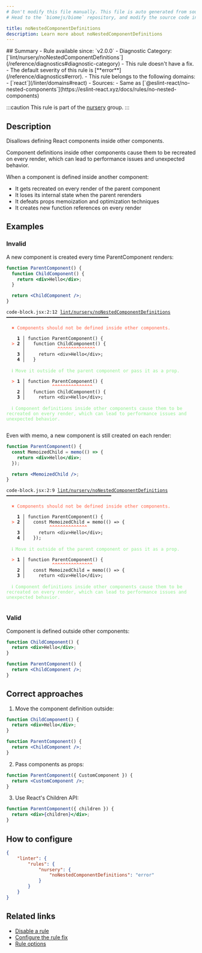```yaml
---
# Don't modify this file manually. This file is auto generated from source, and you will lose your changes next time the website is built.
# Head to the `biomejs/biome` repository, and modify the source code in there.

title: noNestedComponentDefinitions
description: Learn more about noNestedComponentDefinitions
---
```


<Tabs>
<TabItem label="JSX and TSX" icon="seti:javascript">
## Summary
- Rule available since: `v2.0.0`
- Diagnostic Category: [`lint/nursery/noNestedComponentDefinitions`](/reference/diagnostics#diagnostic-category)
- This rule doesn't have a fix.
- The default severity of this rule is [**error**](/reference/diagnostics#error).
- This rule belongs to the following domains:
  - [`react`](/linter/domains#react)
- Sources: 
  - Same as [`@eslint-react/no-nested-components`](https://eslint-react.xyz/docs/rules/no-nested-components)

:::caution
This rule is part of the [nursery](/linter/rules/#nursery) group.
:::
## Description
Disallows defining React components inside other components.

Component definitions inside other components cause them to be recreated on every render,
which can lead to performance issues and unexpected behavior.

When a component is defined inside another component:

- It gets recreated on every render of the parent component
- It loses its internal state when the parent rerenders
- It defeats props memoization and optimization techniques
- It creates new function references on every render

## Examples

### Invalid

A new component is created every time ParentComponent renders:

```jsx
function ParentComponent() {
  function ChildComponent() {
    return <div>Hello</div>;
  }

  return <ChildComponent />;
}
```

<pre class="language-text"><code class="language-text">code-block.jsx:2:12 <a href="https://biomejs.dev/linter/rules/no-nested-component-definitions">lint/nursery/noNestedComponentDefinitions</a> ━━━━━━━━━━━━━━━━━━━━━━━━━━━━━━━━━━━━━━<br /><br />  <strong><span style="color: Tomato;">✖</span></strong> <span style="color: Tomato;">Components should not be defined inside other components.</span><br />  <br />    <strong>1 │ </strong>function ParentComponent() &#123;<br />  <strong><span style="color: Tomato;">&gt;</span></strong> <strong>2 │ </strong>  function ChildComponent() &#123;<br />   <strong>   │ </strong>           <strong><span style="color: Tomato;">^</span></strong><strong><span style="color: Tomato;">^</span></strong><strong><span style="color: Tomato;">^</span></strong><strong><span style="color: Tomato;">^</span></strong><strong><span style="color: Tomato;">^</span></strong><strong><span style="color: Tomato;">^</span></strong><strong><span style="color: Tomato;">^</span></strong><strong><span style="color: Tomato;">^</span></strong><strong><span style="color: Tomato;">^</span></strong><strong><span style="color: Tomato;">^</span></strong><strong><span style="color: Tomato;">^</span></strong><strong><span style="color: Tomato;">^</span></strong><strong><span style="color: Tomato;">^</span></strong><strong><span style="color: Tomato;">^</span></strong><br />    <strong>3 │ </strong>    return &lt;div&gt;Hello&lt;/div&gt;;<br />    <strong>4 │ </strong>  &#125;<br />  <br />  <strong><span style="color: lightgreen;">ℹ</span></strong> <span style="color: lightgreen;">Move it outside of the parent component or pass it as a prop.</span><br />  <br />  <strong><span style="color: Tomato;">&gt;</span></strong> <strong>1 │ </strong>function ParentComponent() &#123;<br />   <strong>   │ </strong>         <strong><span style="color: Tomato;">^</span></strong><strong><span style="color: Tomato;">^</span></strong><strong><span style="color: Tomato;">^</span></strong><strong><span style="color: Tomato;">^</span></strong><strong><span style="color: Tomato;">^</span></strong><strong><span style="color: Tomato;">^</span></strong><strong><span style="color: Tomato;">^</span></strong><strong><span style="color: Tomato;">^</span></strong><strong><span style="color: Tomato;">^</span></strong><strong><span style="color: Tomato;">^</span></strong><strong><span style="color: Tomato;">^</span></strong><strong><span style="color: Tomato;">^</span></strong><strong><span style="color: Tomato;">^</span></strong><strong><span style="color: Tomato;">^</span></strong><strong><span style="color: Tomato;">^</span></strong><br />    <strong>2 │ </strong>  function ChildComponent() &#123;<br />    <strong>3 │ </strong>    return &lt;div&gt;Hello&lt;/div&gt;;<br />  <br />  <strong><span style="color: lightgreen;">ℹ</span></strong> <span style="color: lightgreen;">Component definitions inside other components cause them to be recreated on every render, which can lead to performance issues and unexpected behavior.</span><br />  <br /></code></pre>

Even with memo, a new component is still created on each render:

```jsx
function ParentComponent() {
  const MemoizedChild = memo(() => {
    return <div>Hello</div>;
  });

  return <MemoizedChild />;
}
```

<pre class="language-text"><code class="language-text">code-block.jsx:2:9 <a href="https://biomejs.dev/linter/rules/no-nested-component-definitions">lint/nursery/noNestedComponentDefinitions</a> ━━━━━━━━━━━━━━━━━━━━━━━━━━━━━━━━━━━━━━━<br /><br />  <strong><span style="color: Tomato;">✖</span></strong> <span style="color: Tomato;">Components should not be defined inside other components.</span><br />  <br />    <strong>1 │ </strong>function ParentComponent() &#123;<br />  <strong><span style="color: Tomato;">&gt;</span></strong> <strong>2 │ </strong>  const MemoizedChild = memo(() =&gt; &#123;<br />   <strong>   │ </strong>        <strong><span style="color: Tomato;">^</span></strong><strong><span style="color: Tomato;">^</span></strong><strong><span style="color: Tomato;">^</span></strong><strong><span style="color: Tomato;">^</span></strong><strong><span style="color: Tomato;">^</span></strong><strong><span style="color: Tomato;">^</span></strong><strong><span style="color: Tomato;">^</span></strong><strong><span style="color: Tomato;">^</span></strong><strong><span style="color: Tomato;">^</span></strong><strong><span style="color: Tomato;">^</span></strong><strong><span style="color: Tomato;">^</span></strong><strong><span style="color: Tomato;">^</span></strong><strong><span style="color: Tomato;">^</span></strong><strong><span style="color: Tomato;">^</span></strong><br />    <strong>3 │ </strong>    return &lt;div&gt;Hello&lt;/div&gt;;<br />    <strong>4 │ </strong>  &#125;);<br />  <br />  <strong><span style="color: lightgreen;">ℹ</span></strong> <span style="color: lightgreen;">Move it outside of the parent component or pass it as a prop.</span><br />  <br />  <strong><span style="color: Tomato;">&gt;</span></strong> <strong>1 │ </strong>function ParentComponent() &#123;<br />   <strong>   │ </strong>         <strong><span style="color: Tomato;">^</span></strong><strong><span style="color: Tomato;">^</span></strong><strong><span style="color: Tomato;">^</span></strong><strong><span style="color: Tomato;">^</span></strong><strong><span style="color: Tomato;">^</span></strong><strong><span style="color: Tomato;">^</span></strong><strong><span style="color: Tomato;">^</span></strong><strong><span style="color: Tomato;">^</span></strong><strong><span style="color: Tomato;">^</span></strong><strong><span style="color: Tomato;">^</span></strong><strong><span style="color: Tomato;">^</span></strong><strong><span style="color: Tomato;">^</span></strong><strong><span style="color: Tomato;">^</span></strong><strong><span style="color: Tomato;">^</span></strong><strong><span style="color: Tomato;">^</span></strong><br />    <strong>2 │ </strong>  const MemoizedChild = memo(() =&gt; &#123;<br />    <strong>3 │ </strong>    return &lt;div&gt;Hello&lt;/div&gt;;<br />  <br />  <strong><span style="color: lightgreen;">ℹ</span></strong> <span style="color: lightgreen;">Component definitions inside other components cause them to be recreated on every render, which can lead to performance issues and unexpected behavior.</span><br />  <br /></code></pre>

### Valid

Component is defined outside other components:

```jsx
function ChildComponent() {
  return <div>Hello</div>;
}

function ParentComponent() {
  return <ChildComponent />;
}
```

## Correct approaches

1. Move the component definition outside:

```jsx
function ChildComponent() {
  return <div>Hello</div>;
}

function ParentComponent() {
  return <ChildComponent />;
}
```


2. Pass components as props:

```jsx
function ParentComponent({ CustomComponent }) {
  return <CustomComponent />;
}
```


3. Use React's Children API:

```jsx
function ParentComponent({ children }) {
  return <div>{children}</div>;
}
```



## How to configure
```json title="biome.json"
{
	"linter": {
		"rules": {
			"nursery": {
				"noNestedComponentDefinitions": "error"
			}
		}
	}
}

```
## Related links

- [Disable a rule](/linter/#disable-a-rule)
- [Configure the rule fix](/linter#configure-the-rule-fix)
- [Rule options](/linter/#rule-options)

</TabItem>
</Tabs>

